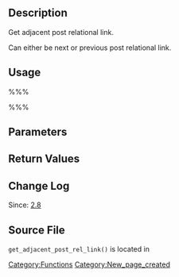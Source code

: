 == Description ==

Get adjacent post relational link.

Can either be next or previous post relational link.

== Usage ==

%%%<?php get_adjacent_post_rel_link( $title, $in_same_cat, $excluded_categories, $previous ); ?>%%%

== Parameters ==

{{Parameter|$title|string|Optional. Link title format.|optional|%title}}

{{Parameter|$in_same_cat|boolean|Optional. Whether link should be in same category.|optional|false}}

{{Parameter|$excluded_categories|string|Optional. Excluded categories IDs.|optional|empty string}}

{{Parameter|$previous|boolean|Optional, default is true. Whether display link to previous post.|optional|1}}

== Return Values ==

{{Return||string|}}

== Change Log ==

Since: [[Version 2.8|2.8]]

== Source File ==

<tt>get_adjacent_post_rel_link()</tt> is located in {{Trac|wp-includes/link-template.php}}

[[Category:Functions]]

[[Category:New_page_created]]